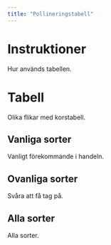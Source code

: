 ```yaml
---
title: "Pollineringstabell"
---
```


# Instruktioner

Hur används tabellen.

# Tabell

Olika flikar med korstabell.

## Vanliga sorter

Vanligt förekommande i handeln.

## Ovanliga sorter

Svåra att få tag på.

## Alla sorter

Alla sorter.
